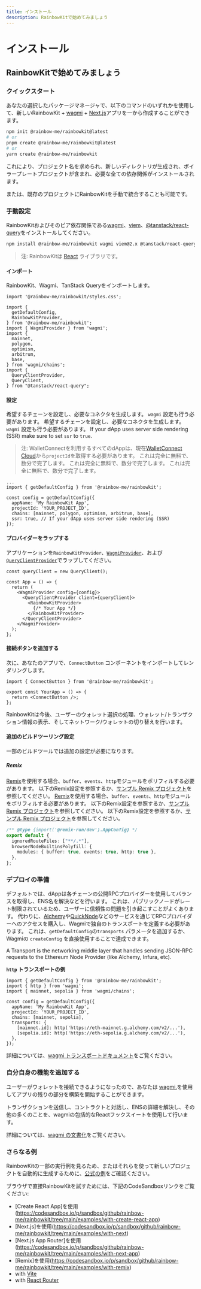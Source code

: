 ```yaml
---
title: インストール
description: RainbowKitで始めてみましょう
---
```


# インストール

## RainbowKitで始めてみましょう

### クイックスタート

あなたの選択したパッケージマネージャで、以下のコマンドのいずれかを使用して、新しいRainbowKit + [wagmi](https://wagmi.sh) + [Next.js](https://nextjs.org)アプリを一から作成することができます。

```bash
npm init @rainbow-me/rainbowkit@latest
# or
pnpm create @rainbow-me/rainbowkit@latest
# or
yarn create @rainbow-me/rainbowkit
```

これにより、プロジェクト名を求められ、新しいディレクトリが生成され、ボイラープレートプロジェクトが含まれ、必要な全ての依存関係がインストールされます。

または、既存のプロジェクトにRainbowKitを手動で統合することも可能です。

### 手動設定

RainbowKitおよびそのピア依存関係である[wagmi](https://wagmi.sh/)、[viem](https://viem.sh)、[@tanstack/react-query](https://tanstack.com/query/v5)をインストールしてください。

```bash
npm install @rainbow-me/rainbowkit wagmi viem@2.x @tanstack/react-query
```

> 注: RainbowKitは [React](https://reactjs.org/) ライブラリです。

#### インポート

RainbowKit、Wagmi、TanStack Queryをインポートします。

```tsx
import '@rainbow-me/rainbowkit/styles.css';

import {
  getDefaultConfig,
  RainbowKitProvider,
} from '@rainbow-me/rainbowkit';
import { WagmiProvider } from 'wagmi';
import {
  mainnet,
  polygon,
  optimism,
  arbitrum,
  base,
} from 'wagmi/chains';
import {
  QueryClientProvider,
  QueryClient,
} from "@tanstack/react-query";
```

#### 設定

希望するチェーンを設定し、必要なコネクタを生成します。 `wagmi` 設定も行う必要があります。 希望するチェーンを設定し、必要なコネクタを生成します。 `wagmi` 設定も行う必要があります。 If your dApp uses server side rendering (SSR) make sure to set `ssr` to `true`.

> 注: WalletConnectを利用するすべてのdAppは、現在[WalletConnect Cloud](https://cloud.walletconnect.com/)から`projectId`を取得する必要があります。 これは完全に無料で、数分で完了します。 これは完全に無料で、数分で完了します。 これは完全に無料で、数分で完了します。

```tsx line=4-99
...
import { getDefaultConfig } from '@rainbow-me/rainbowkit';

const config = getDefaultConfig({
  appName: 'My RainbowKit App',
  projectId: 'YOUR_PROJECT_ID',
  chains: [mainnet, polygon, optimism, arbitrum, base],
  ssr: true, // If your dApp uses server side rendering (SSR)
});
```

#### プロバイダーをラップする

アプリケーションを`RainbowKitProvider`、[`WagmiProvider`](https://wagmi.sh/react/api/WagmiProvider#wagmiprovider)、および[`QueryClientProvider`](https://tanstack.com/query/v4/docs/framework/react/reference/QueryClientProvider)でラップしてください。

```tsx
const queryClient = new QueryClient();

const App = () => {
  return (
    <WagmiProvider config={config}>
      <QueryClientProvider client={queryClient}>
        <RainbowKitProvider>
          {/* Your App */}
        </RainbowKitProvider>
      </QueryClientProvider>
    </WagmiProvider>
  );
};
```

#### 接続ボタンを追加する

次に、あなたのアプリで、`ConnectButton` コンポーネントをインポートしてレンダリングします。

```tsx
import { ConnectButton } from '@rainbow-me/rainbowkit';

export const YourApp = () => {
  return <ConnectButton />;
};
```

RainbowKitは今後、ユーザーのウォレット選択の処理、ウォレット/トランザクション情報の表示、そしてネットワーク/ウォレットの切り替えを行います。

#### 追加のビルドツーリング設定

一部のビルドツールでは追加の設定が必要になります。

##### Remix

[Remix](https://remix.run)を使用する場合、`buffer`、`events`、`http`モジュールをポリフィルする必要があります。 以下のRemix設定を参照するか、[サンプル Remix プロジェクト](https://github.com/rainbow-me/rainbowkit/blob/main/examples/with-remix)を参照してください。 [Remix](https://remix.run)を使用する場合、`buffer`、`events`、`http`モジュールをポリフィルする必要があります。 以下のRemix設定を参照するか、[サンプル Remix プロジェクト](https://github.com/rainbow-me/rainbowkit/blob/main/examples/with-remix)を参照してください。 以下のRemix設定を参照するか、[サンプル Remix プロジェクト](https://github.com/rainbow-me/rainbowkit/blob/main/examples/with-remix)を参照してください。

```ts
/** @type {import('@remix-run/dev').AppConfig} */
export default {
  ignoredRouteFiles: ["**/.*"],
  browserNodeBuiltinsPolyfill: {
    modules: { buffer: true, events: true, http: true },
  },
};
```

### デプロイの準備

デフォルトでは、dAppは各チェーンの公開RPCプロバイダーを使用してバランスを取得し、ENS名を解決などを行います。 これは、パブリックノードがレート制限されているため、ユーザーに信頼性の問題を引き起こすことがよくあります。 代わりに、[Alchemy](https://www.alchemy.com/)や[QuickNode](https://www.quicknode.com/)などのサービスを通じてRPCプロバイダーへのアクセスを購入し、Wagmiで独自のトランスポートを定義する必要があります。 これは、`getDefaultConfig`の`transports` パラメータを追加するか、Wagmiの `createConfig` を直接使用することで達成できます。

A Transport is the networking middle layer that handles sending JSON-RPC requests to the Ethereum Node Provider (like Alchemy, Infura, etc).

**`http` トランスポートの例**

```tsx
import { getDefaultConfig } from '@rainbow-me/rainbowkit';
import { http } from 'wagmi';
import { mainnet, sepolia } from 'wagmi/chains';

const config = getDefaultConfig({
  appName: 'My RainbowKit App',
  projectId: 'YOUR_PROJECT_ID',
  chains: [mainnet, sepolia],
  transports: {
    [mainnet.id]: http('https://eth-mainnet.g.alchemy.com/v2/...'),
    [sepolia.id]: http('https://eth-sepolia.g.alchemy.com/v2/...'),
  },
});
```

詳細については、[wagmi トランスポートドキュメント](https://wagmi.sh/core/api/transports#transports)をご覧ください。

### 自分自身の機能を追加する

ユーザーがウォレットを接続できるようになったので、あなたは [wagmi.](https://wagmi.sh)を使用してアプリの残りの部分を構築を開始することができます。

トランザクションを送信し、コントラクトと対話し、ENSの詳細を解決し、その他の多くのことを、wagmiの包括的なReactフックスイートを使用して行います。

詳細については、[wagmi の文書化](https://wagmi.sh)をご覧ください。

### さらなる例

RainbowKitの一部の実行例を見るため、またはそれらを使って新しいプロジェクトを自動的に生成するために、[公式の例](https://github.com/rainbow-me/rainbowkit/tree/main/examples)をご確認ください。

ブラウザで直接RainbowKitを試すためには、下記のCodeSandboxリンクをご覧ください:

- [Create React App]を使用(https://codesandbox.io/p/sandbox/github/rainbow-me/rainbowkit/tree/main/examples/with-create-react-app)
- [Next.js]を使用(https://codesandbox.io/p/sandbox/github/rainbow-me/rainbowkit/tree/main/examples/with-next)
- [Next.js App Router]を使用(https://codesandbox.io/p/sandbox/github/rainbow-me/rainbowkit/tree/main/examples/with-next-app)
- [Remix]を使用(https://codesandbox.io/p/sandbox/github/rainbow-me/rainbowkit/tree/main/examples/with-remix)
- with [Vite](https://codesandbox.io/p/sandbox/github/rainbow-me/rainbowkit/tree/main/examples/with-vite)
- with [React Router](https://codesandbox.io/p/sandbox/github/rainbow-me/rainbowkit/tree/main/examples/with-react-router)

